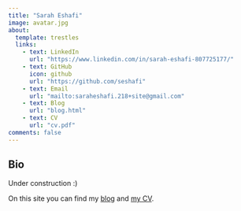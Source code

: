 ```yaml
---
title: "Sarah Eshafi"
image: avatar.jpg
about:
  template: trestles
  links:
    - text: LinkedIn
      url: "https://www.linkedin.com/in/sarah-eshafi-807725177/"
    - text: GitHub
      icon: github
      url: "https://github.com/seshafi"
    - text: Email
      url: "mailto:saraheshafi.218+site@gmail.com"
    - text: Blog
      url: "blog.html"
    - text: CV
      url: "cv.pdf"
comments: false
---
```


::: {.column-page}

## Bio

Under construction :)

On this site you can find my [blog](blog.html) 
and [my CV](cv.pdf).

:::